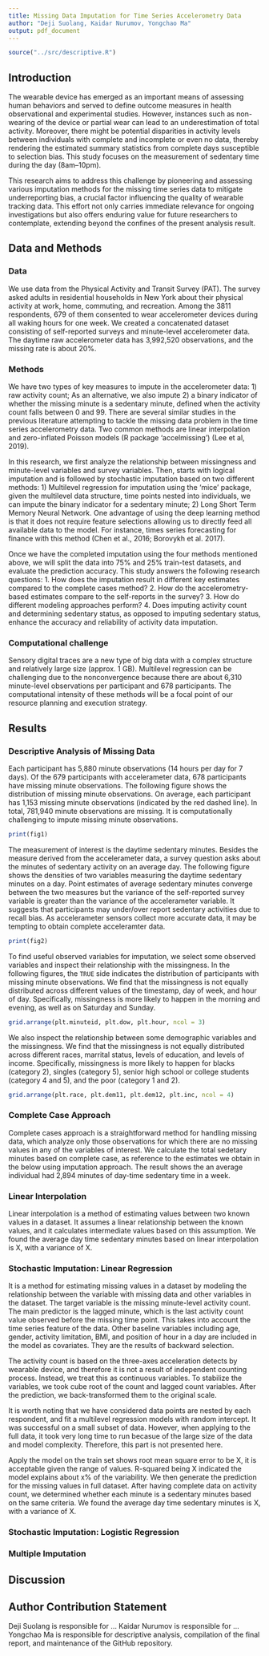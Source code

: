 ```yaml
---
title: Missing Data Imputation for Time Series Accelerometry Data
author: "Deji Suolang, Kaidar Nurumov, Yongchao Ma"
output: pdf_document
---
```


```r
source("../src/descriptive.R")
```


## Introduction

The wearable device has emerged as an important means of assessing human behaviors and served to define outcome measures in health observational and experimental studies. However, instances such as non-wearing of the device or partial wear can lead to an underestimation of total activity. Moreover, there might be potential disparities in activity levels between individuals with complete and incomplete or even no data, thereby rendering the estimated summary statistics from complete days susceptible to selection bias. This study focuses on the measurement of sedentary time during the day (8am–10pm).

This research aims to address this challenge by pioneering and assessing various imputation methods for the missing time series data to mitigate underreporting bias, a crucial factor influencing the quality of wearable tracking data. This effort not only carries immediate relevance for ongoing investigations but also offers enduring value for future researchers to contemplate, extending beyond the confines of the present analysis result.

## Data and Methods

### Data
We use data from the Physical Activity and Transit Survey (PAT). The survey asked adults in residential households in New York about their physical activity at work, home, commuting, and recreation. Among the 3811 respondents, 679 of them consented to wear accelerometer devices during all waking hours for one week. We created a concatenated dataset consisting of self-reported surveys and minute-level accelerometer data. The daytime raw accelerometer data has 3,992,520 observations, and the missing rate is about 20%.

### Methods
We have two types of key measures to impute in the accelerometer data: 1) raw activity count; As an alternative, we also impute 2) a binary indicator of whether the missing minute is a sedentary minute, defined when the activity count falls between 0 and 99. There are several similar studies in the previous literature attempting to tackle the missing data problem in the time series accelerometry data. Two common methods are linear interpolation and zero-inflated Poisson models (R package ‘accelmissing’) (Lee et al, 2019).

In this research, we first analyze the relationship between missingness and minute-level variables and survey variables. Then, starts with logical imputation and is followed by stochastic imputation based on two different methods:  1) Multilevel regression for imputation using the ‘mice’ package,  given the multilevel data structure, time points nested into individuals, we can impute the binary indicator for a sedentary minute; 2) Long Short Term Memory Neural Network. One advantage of using the deep learning method is that it does not require feature selections allowing us to directly feed all available data to the model. For instance, times series forecasting for finance with this method (Chen et al., 2016; Borovykh et al. 2017).

Once we have the completed imputation using the four methods mentioned above, we will split the data into 75% and 25% train-test datasets, and evaluate the prediction accuracy. This study answers the following research questions:
1. How does the imputation result in different key estimates compared to the complete cases method?
2. How do the accelerometry-based estimates compare to the self-reports in the survey?
3. How do different modeling approaches perform?
4. Does imputing activity count and determining sedentary status, as opposed to imputing sedentary status, enhance the accuracy and reliability of activity data imputation.

### Computational challenge
Sensory digital traces are a new type of big data with a complex structure and relatively large size (approx. 1 GB). Multilevel regression can be challenging due to the nonconvergence because there are about 6,310 minute-level observations per participant and 678 participants. The computational intensity of these methods will be a focal point of our resource planning and execution strategy.

## Results

### Descriptive Analysis of Missing Data

Each participant has 5,880 minute observations (14 hours per day for 7 days). Of the 679 participants with accelerameter data, 678 participants have missing minute observations. The following figure shows the distribution of missing minute observations. On average, each participant has 1,153 missing minute observations (indicated by the red dashed line). In total, 781,940 minute observations are missing. It is computationally challenging to impute missing minute observations.

```r
print(fig1)
```

The measurement of interest is the daytime sedentary minutes. Besides the measure derived from the accelerameter data, a survey question asks about the minutes of sedentary activity on an average day. The following figure shows the densities of two variables measuring the daytime sedentary minutes on a day. Point estimates of average sedentary minutes converge between the two measures but the variance of the self-reported survey variable is greater than the variance of the accelerameter variable. It suggests that participants may under/over report sedentary activities due to recall bias. As accelerameter sensors collect more accurate data, it may be tempting to obtain complete acceleramter data.

```r
print(fig2)
```

To find useful observed variables for imputation, we select some observed variables and inspect their relationship with the missingness. In the following figures, the `TRUE` side indicates the distribution of participants with missing minute observations. We find that the missingness is not equally distributed across different values of the timestamp, day of week, and hour of day. Specifically, missingness is more likely to happen in the morning and evening, as well as on Saturday and Sunday.

```r
grid.arrange(plt.minuteid, plt.dow, plt.hour, ncol = 3)
```

We also inspect the relationship between some demographic variables and the missingness. We find that the missingness is not equally distributed across different races, marrital status, levels of education, and levels of income. Specifically, missingness is more likely to happen for blacks (category 2), singles (category 5), senior high school or college students (category 4 and 5), and the poor (category 1 and 2).

```r
grid.arrange(plt.race, plt.dem11, plt.dem12, plt.inc, ncol = 4)
```

### Complete Case Approach

Complete cases approach is a straightforward method for handling missing data, which analyze only those observations for which there are no missing values in any of the variables of interest. We calculate the total sedetary minutes based on complete case, as reference to the estimates we obtain in the below using imputation approach. The result shows the an average individual had 2,894 minutes of day-time sedentary time in a week.

### Linear Interpolation

Linear interpolation is a method of estimating values between two known values in a dataset. It assumes a linear relationship between the known values, and it calculates intermediate values based on this assumption. We found the average day time sedentary minutes based on linear interpolation is X, with a variance of X.

### Stochastic Imputation: Linear Regression

It is a method for estimating missing values in a dataset by modeling the relationship between the variable with missing data and other variables in the dataset. The target variable is the missing minute-level activity count. The main predictor is the lagged minute, which is the last activity count value observed before the missing time point. This takes into account the time series feature of the data. Other baseline variables including age, gender, activity limitation, BMI, and position of hour in a day are included in the model as covariates. They are the results of backward selection.

The activity count is based on the three-axes acceleration detects by wearable device, and therefore it is not a result of independent counting process. Instead, we treat this as continuous variables. To stabilize the variables, we took cube root of the count and lagged count variables. After the prediction, we back-transformed them to the original scale.

It is worth noting that we have considered data points are nested by each respondent, and fit a multilevel regression models with random intercept. It was successful on a small subset of data. However, when applying to the full data, it took very long time to run becasue of the large size of the data and model complexity. Therefore, this part is not presented here.

Apply the model on the train set shows root mean square error to be X, it is acceptable given the range of values. R-squared being X indicated the model explains about x% of the variability. We then generate the prediction for the missing values in full dataset. After having complete data on activity count, we determined whether each minute is a sedentary minutes based on the same criteria. We found the average day time sedentary minutes is X, with a variance of X.

### Stochastic Imputation: Logistic Regression

### Multiple Imputation

## Discussion

## Author Contribution Statement

Deji Suolang is responsible for ...
Kaidar Nurumov is responsible for ...
Yongchao Ma is responsible for descriptive analysis, compilation of the final report, and maintenance of the GitHub repository.


